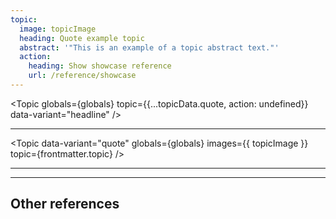 ```yaml
---
topic:
  image: topicImage
  heading: Quote example topic
  abstract: '"This is an example of a topic abstract text."'
  action:
    heading: Show showcase reference
    url: /reference/showcase
---
```


<Topic
  globals={globals}
  topic={{...topicData.quote, action: undefined}}
  data-variant="headline"
/>

---

<Topic
  data-variant="quote"
  globals={globals}
  images={{ topicImage }}
  topic={frontmatter.topic}
/>

---

<div class="s-grid u-grid-two-cols u-gap-2xl">
  <Topic
    data-variant="quote"
    globals={globals}
    images={{ topicImage }}
    topic={frontmatter.topic}
  />
  <Topic
    data-variant="quote"
    globals={globals}
    images={{ topicImage }}
    swap-image={true}
    topic={frontmatter.topic}
  />
</div>

---

## Other references

<TopicList 
  class="s-grid u-grid-three-cols u-gap-m"
  data-variant="card"
  globals={globals}
  topics={Object.values(topicData)}
/>
